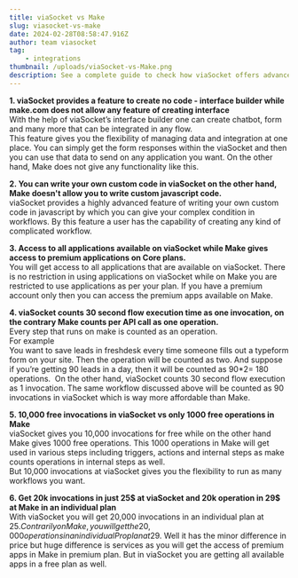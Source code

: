 ```yaml
---
title: viaSocket vs Make
slug: viasocket-vs-make
date: 2024-02-28T08:58:47.916Z
author: team viasocket
tag:
    - integrations
thumbnail: /uploads/viaSocket-vs-Make.png
description: See a complete guide to check how viaSocket offers advanced workflows, AI assistance, and more cost-effective pricing with generous free usage limits compared to Make's restrictive plans and costs.
---
```


**1. viaSocket provides a feature to create no code - interface builder while make.com does not allow any feature of creating interface** \
With the help of viaSocket’s interface builder one can create chatbot, form and many more that can be integrated in any flow. \
This feature gives you the flexibility of managing data and integration at one place. You can simply get the form responses within the viaSocket and then you can use that data to send on any application you want. On the other hand, Make does not give any functionality like this.

**2. You can write your own custom code in viaSocket on the other hand, Make doesn't allow you to write custom javascript code.** \
viaSocket provides a highly advanced feature of writing your own custom code in javascript by which you can give your complex condition in workflows. By this feature a user has the capability of creating any kind of complicated workflow.

**3. Access to all applications available on viaSocket while Make gives access to premium applications on Core plans.** \
You will get access to all applications that are available on viaSocket. There is no restriction in using applications on viaSocket while on Make you are restricted to use applications as per your plan. If you have a premium account only then you can access the premium apps available on Make.

**4. viaSocket counts 30 second flow execution time as one invocation, on the contrary Make counts per API call as one operation.** \
Every step that runs on make is counted as an operation.\
 For example\
 You want to save leads in freshdesk every time someone fills out a typeform form on your site. Then the operation will be counted as two. And suppose if you’re getting 90 leads in a day, then it will be counted as 90\*2= 180 operations. 
On the other hand, viaSocket counts 30 second flow execution as 1 invocation. The same workflow discussed above will be counted as 90 invocations in viaSocket which is way more affordable than Make.

**5. 10,000 free invocations in viaSocket vs only 1000 free operations in Make** \
viaSocket gives you 10,000 invocations for free while on the other hand Make gives 1000 free operations. This 1000 operations in Make will get used in various steps including triggers, actions and internal steps as make counts operations in internal steps as well.\
 But 10,000 invocations at viaSocket gives you the flexibility to run as many workflows you want.

**6. Get 20k invocations in just 25$ at viaSocket and 20k operation in 29$ at Make in an individual plan**\
With viaSocket you will get 20,000 invocations in an individual plan at 25$. Contrarily on Make, you will get the 20,000 operations in an individual Pro plan at 29$. Well it has the minor difference in price but huge difference is services as you will get the access of premium apps in Make in premium plan. But in viaSocket you are getting all available apps in a free plan as well.
